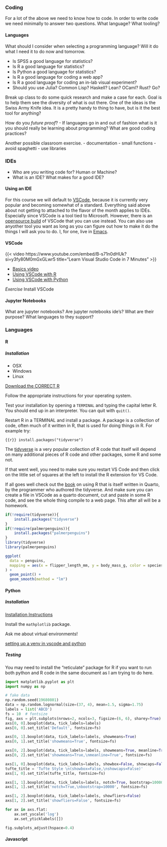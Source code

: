 
### Coding

For a lot of the above we need to know how to code. In order to write code we need minimally to answer two questions. What language? What tooling?

#### Languages

What should I consider when selecting a programming language? Will it do what I need it to do now and tomorrow.

-   Is SPSS a good language for statistics?
-   Is R a good language for statistics?
-   Is Python a good language for statistics?
-   Is R a good language for coding a web app?
-   Is R a good language for coding an in-lab visual experiment?
-   Should you use Julia? Common Lisp? Haskell? Lean? OCaml? Rust? Go?

::: {.content-hidden}
Break up class to do some quick research and make a case for each. Goal is to help them see the diversity of what is out there. One of the ideas is the Swiss Army Knife idea. It is a pretty handy to thing to have, but is it the best tool for anything?

:::

How do you *future proof*?
-   If languages go in and out of fashion what is it you should really be learning about programming? What are good coding practices? 

::: {.content-hidden} 
Another possible classroom exercise.
-   documentation
-   small functions
-   avoid spaghetti
-   use libraries

:::

### IDEs

-   Who are you writing code for? Human or Machine?
-   What is an IDE? What makes for a good IDE?

#### Using an IDE

For this course we will default to [VSCode](https://code.visualstudio.com/), because it is currently very popular and becoming somewhat of a standard. Everything said above about not getting to attached to the flavor of the month applies to IDEs. Especially since VSCode is a tool tied to Microsoft. However, there is an [opensource build](https://vscodium.com/) of VSCode that you can use instead. You can also use anyother tool you want as long as you can figure out how to make it do the things I will ask you to do. I, for one, live in [Emacs](https://www.gnu.org/software/emacs/).

#### VSCode

{{< video https://www.youtube.com/embed/B-s71n0dHUk?si=y3fy80M0mGxGLwr5
    title="Learn Visual Studio Code in 7 Minutes"
>}}

-   [Basics video](https://code.visualstudio.com/docs/introvideos/basics)
-   [Using VSCode with R](https://code.visualstudio.com/docs/languages/r)
-   [Using VSCode with Python](https://code.visualstudio.com/docs/languages/python)

*Exercise* Install VSCode

#### Jupyter Notebooks

What are jupyter notebooks? Are jupyter notebooks ide's? What are their purpose? What languages to they support?

### Languages

#### R

##### Installation
- OSX
- Windows
- Linux

[Download the CORRECT R](https://cran.r-project.org/downloads)

Follow the appropriate instructions for your operating system. 

Test your installation by opening a `TERMINAL` and typing the capital letter R. You should end up in an interpreter. You can quit with `quit()`.

Restart R in a TERMINAL and install a package. A package is a collection of code, often much of it written in R, that is used for doing things in R. For example try:

```{{r}}
install.packages("tidyverse")
```


The [tidyverse](https://www.tidyverse.org/) is a very popular collection of R code that itself will depend on many additional pieces of R code and other packages, some R and some not. 

If that went well, you need to make sure you restart VS Code and then click on the little set of squares at the left to install the R extension for VS Code. 

If all goes well check out the [book](https://r4ds.hadley.nz/) on using R that is itself written in Quarto, by the programmer who authored the tidyverse. And make sure you can create a file in VSCode as a quarto document, cut and paste in some R code, and see the whole thing compile to a web page. This after all will be a homework. 

```r
if(!require(tidyverse)){
    install.packages("tidyverse")
}
if(!require(palmerpenguins)){
    install.packages("palmerpenguins")
}
library(tidyverse)
library(palmerpenguins)

ggplot(
  data = penguins,
  mapping = aes(x = flipper_length_mm, y = body_mass_g, color = species)
) +
  geom_point() +
  geom_smooth(method = "lm")
```


#### Python

##### Installation

[Installation Instructions](https://code.visualstudio.com/docs/languages/python)

Install the `mathplotlib` package.


::: {.callout-warning}
Ask me about virtual environments!
:::

[setting up a venv in vscode and python](https://dev.to/emminex/how-to-install-python-libraries-in-visual-studio-code-38i1)

##### Testing
::: {.callout-warning}
You may need to install the "reticulate" package for R if you want to run both python and R code in the same document as I am trying to do here. 
:::

```python
import matplotlib.pyplot as plt
import numpy as np

# fake data
np.random.seed(19680801)
data = np.random.lognormal(size=(37, 4), mean=1.5, sigma=1.75)
labels = list('ABCD')
fs = 10  # fontsize
fig, axs = plt.subplots(nrows=2, ncols=3, figsize=(6, 6), sharey=True)
axs[0, 0].boxplot(data, tick_labels=labels)
axs[0, 0].set_title('Default', fontsize=fs)

axs[0, 1].boxplot(data, tick_labels=labels, showmeans=True)
axs[0, 1].set_title('showmeans=True', fontsize=fs)

axs[0, 2].boxplot(data, tick_labels=labels, showmeans=True, meanline=True)
axs[0, 2].set_title('showmeans=True,\nmeanline=True', fontsize=fs)

axs[1, 0].boxplot(data, tick_labels=labels, showbox=False, showcaps=False)
tufte_title = 'Tufte Style \n(showbox=False,\nshowcaps=False)'
axs[1, 0].set_title(tufte_title, fontsize=fs)

axs[1, 1].boxplot(data, tick_labels=labels, notch=True, bootstrap=10000)
axs[1, 1].set_title('notch=True,\nbootstrap=10000', fontsize=fs)

axs[1, 2].boxplot(data, tick_labels=labels, showfliers=False)
axs[1, 2].set_title('showfliers=False', fontsize=fs)

for ax in axs.flat:
    ax.set_yscale('log')
    ax.set_yticklabels([])

fig.subplots_adjust(hspace=0.4)
```
#### Javascript